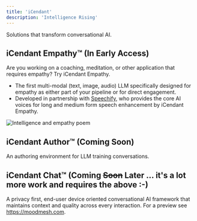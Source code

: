 ```yaml
---
title: 'iCendant'
description: 'Intelligence Rising'
---
```


Solutions that transform conversational AI. 

## iCendant Empathy™ (In Early Access)

Are you working on a coaching, meditation, or other application that requires empathy? Try iCendant Empathy.

- The first multi-modal (text, image, audio) LLM specifically designed for empathy as either part of your pipeline or for direct engagement.
- Developed in partnership with [Speechify](https://www.speechify.com), who provides the core AI voices for long and medium form speech enhancement by iCendant Empathy.

<img class="icendant-example" src="./assets/images/intelligence-and-empathy.png" alt="Intelligence and empathy poem" />


## iCendant Author™ (Coming Soon)

An authoring environment for LLM training conversations.

## iCendant Chat™ (Coming <strike>Soon</strike> Later ... it's a lot more work and requires the above :-)

A privacy first, end-user device oriented conversational AI framework that maintains context and quality across every interaction. For a preview see https://moodmesh.com.

